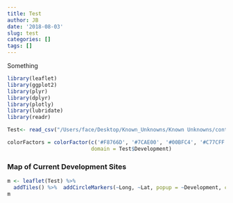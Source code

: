```yaml
---
title: Test
author: JB
date: '2018-08-03'
slug: test
categories: []
tags: []
---
```

Something


```r
library(leaflet)
library(ggplot2)
library(plyr)
library(dplyr)
library(plotly)
library(lubridate)
library(readr)

Test<- read_csv("/Users/face/Desktop/Known_Unknowns/Known Unknowns/content/post/Test.csv")

colorFactors = colorFactor(c('#F8766D', '#7CAE00', '#00BFC4', '#C77CFF'),
                           domain = Test$Development)
```

### Map of Current Development Sites
    
```r
m <- leaflet(Test) %>%
  addTiles() %>%  addCircleMarkers(~Long, ~Lat, popup = ~Development, color=colorFactors(Test$Development))
m
```